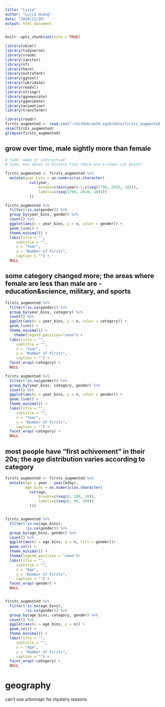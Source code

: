 ```yaml
---
title: "Lujia"
author: "Lujia Huang"
date: "2020/11/20"
output: html_document
---
```


```r
knitr::opts_chunk$set(echo = TRUE)
```


```r

library(skimr)
library(tidyverse)
library(vroom)
library(janitor)
library(sf)
library(here)
library(extrafont)
library(ggtext)
library(lubridate)
library(readxl)
library(stringr)
library(ggnewscale)
library(gganimate)
library(animation)
library(transformr)

```


```r

library(readr)
firsts_augmented <- read_csv("~/GitHub/am10.sg10/data/firsts_augmented.csv")
skim(firsts_augmented)
glimpse(firsts_augmented)

```

## grow over time, male sightly more than female

```r

# todo: make it interactive
# todo: key dates in history (cuz there are a clear cut point)

firsts_augmented <- firsts_augmented %>% 
  mutate(year_bins = as.numeric(as.character(
           cut(year, 
               breaks=c(min(year)-1,c(seq(1790, 2020, 10))), 
               labels=c(seq(1790, 2020, 10))))
           ))

firsts_augmented %>%
  filter(!is.na(gender)) %>% 
  group_by(year_bins, gender) %>% 
  count() %>% 
  ggplot(aes(x = year_bins, y = n, color = gender)) +
  geom_line() +
  theme_minimal() +
  labs(title = "",
     subtitle = "",
     x = "Year",
     y = "Number of Firsts",
     caption = "") +
  NULL

```
## some category changed more; the areas where female are less than male are - education&science, military, and sports

```r

firsts_augmented %>%
  filter(!is.na(gender)) %>% 
  group_by(year_bins, category) %>% 
  count() %>% 
  ggplot(aes(x = year_bins, y = n, color = category)) +
  geom_line() +
  theme_minimal() +
    theme(legend.position="none") +
  labs(title = "",
     subtitle = "",
     x = "Year",
     y = "Number of Firsts",
     caption = "") +
  facet_wrap(~category) +
  NULL

firsts_augmented %>%
  filter(!is.na(gender)) %>% 
  group_by(year_bins, category, gender) %>% 
  count() %>% 
  ggplot(aes(x = year_bins, y = n, color = gender)) +
  geom_line() +
  theme_minimal() +
  labs(title = "",
     subtitle = "",
     x = "Year",
     y = "Number of Firsts",
     caption = "") +
  facet_wrap(~category) +
  NULL

```

## most people have "first achivement" in their 20s; the age distribution varies according to category

```r

firsts_augmented <- firsts_augmented %>% 
  mutate(age = year - year(bday),
         age_bins = as.numeric(as.character(
           cut(age, 
               breaks=c(seq(0, 100, 10)), 
               labels=c(seq(0, 90, 10)))
           )))


firsts_augmented %>% 
  filter(!is.na(age_bins),
         !is.na(gender)) %>% 
  group_by(age_bins, gender) %>% 
  count() %>% 
  ggplot(aes(x = age_bins, y = n, fill = gender))+
  geom_col() +
  theme_minimal() +
  theme(legend.position = "none")+
  labs(title = "",
     subtitle = "",
     x = "Age",
     y = "Number of Firsts",
     caption = "") +
  facet_wrap(~gender) +
  NULL


firsts_augmented %>%
  filter(!is.na(age_bins),
         !is.na(gender)) %>% 
  group_by(age_bins, category, gender) %>% 
  count() %>% 
  ggplot(aes(x = age_bins, y = n)) +
  geom_col() +
  theme_minimal() +
  labs(title = "",
     subtitle = "",
     x = "Age",
     y = "Number of Firsts",
     caption = "") +
  facet_wrap(~category) +
  NULL

```


# geography
can't use urbnmapr for mystery reasons

